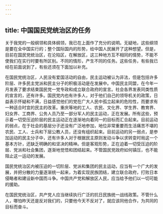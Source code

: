 ```yaml
---
---
---
```

title: 中国国民党统治区的任务
---




关于我党的一般纲领和具体纲领，我已在上面作了充分的说明。无疑地，这些纲领是要在全中国实行的；整个国际国内的形势，给中国人民展开了这种想望。但是，目前在国民党统治区，在沦陷区，在解放区，这三种地方互不相同的情势，不能不使我们在实行时要有所区别。不同的情形，产生不同的任务。这些任务，有些我已经在前面说到了，有些还须在下面加以补充。

在国民党统治区，人民没有爱国活动的自由，民主运动被认为非法，但是包括许多阶层、许多民主党派和民主分子的积极活动是在发展中。中国民主同盟，在今年一月发表了要求结束国民党一党专政和成立联合政府的宣言。社会各界发表同类性质的宣言的，还有许多。国民党内也有许多人，对于他们自己的领导机关的政策，日益表示怀疑和不满，日益感觉他们的党在广大人民中孤立起来的危险性，而要求有一种适合时宜的民主的改革。重庆等地的工人、农民、文化界、学生界、教育界、妇女界、工商界、公务人员乃至一部分军人的民主运动，正在发展。所有这些，预示着一切受压迫阶层的民主运动正在逐渐地向着同一的目标而汇合起来。目前运动的弱点，在于社会的基层分子还没有广泛地参加，地位非常重要而生活痛苦不堪的农民、工人、士兵和下层公教人员，还没有组织起来。目前运动的另一弱点，是参加运动的民主分子中，还有许多人对于根据民主原则发动斗争以求转变时局这一个基本方针，还缺乏明确的和坚决的精神。但是客观形势，正在迫着一切受压迫的阶层、党派和社会集团，逐渐地觉悟和团结起来。不管国民党政府如何镇压，也不能阻止这一运动的发展。

国民党统治区内被压迫的一切阶层、党派和集团的民主运动，应当有一个广大的发展，并把分散的力量逐渐统一起来，为着实现民族团结，建立联合政府，打败日本侵略者和建设新中国而斗争。中国共产党和解放区人民，应当给予他们以一切可能的援助。

在国民党统治区，共产党人应当继续执行广泛的抗日民族统一战线政策。不管什么人，哪怕昨天还是反对我们的，只要他今天不反对了，就应该同他合作，为共同的目标而奋斗。